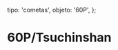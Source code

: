 
  tipo: 'cometas',
  objeto: '60P',
};

# 60P/Tsuchinshan

<Imagen
  src="registro/60P_20190426_60ptsuchinshan_20190426_i88.jpg"
  fecha="20190426"
/>

<Imagen
  src="registro/60P_20190309_60p_20190209_i88jpg.jpg"
  fecha="20190309"
/>